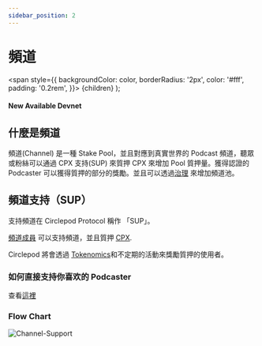 ```yaml
---
sidebar_position: 2
---
```


# 頻道

  <span
    style={{
      backgroundColor: color,
      borderRadius: '2px',
      color: '#fff',
      padding: '0.2rem',
    }}>
    {children}
  </span>
);

#### New Available <Highlight color="#25c2a0">Devnet</Highlight>

## 什麼是頻道

頻道(Channel) 是一種 Stake Pool，並且對應到真實世界的 Podcast 頻道，聽眾或粉絲可以通過 CPX 支持(SUP) 來質押 CPX 來增加 Pool 質押量。獲得認證的 Podcaster 可以獲得質押的部分的獎勵。並且可以透過[治理](/docs/governance/intro) 來增加頻道池。

## 頻道支持（SUP）

支持頻道在 Circlepod Protocol 稱作 「SUP」。

[頻道成員](/docs/channel-member) 可以支持頻道，並且質押 [CPX](/docs/tokenomics).

Circlepod 將會透過 [Tokenomics](/docs/tokenomics)和不定期的活動來獎勵質押的使用者。

### 如何直接支持你喜欢的 Podcaster

查看[這裡](/docs/activity/support)

### Flow Chart
![Channel-Support](/img/channel/Channel-Support.svg)
